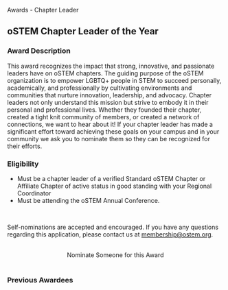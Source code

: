 
<SiteLayout title="Awards - Chapter Leader">
  <div className="border-b-4 border-apricot border-solid pb-4 mb-4 text-center">
    <p className="text-5xl font-display font-black">
      Awards - Chapter Leader
    </p>
  </div>

  <div>

## oSTEM Chapter Leader of the Year

### Award Description

This award recognizes the impact that strong, innovative, and passionate leaders
have on oSTEM chapters. The guiding purpose of the oSTEM organization is to
empower LGBTQ+ people in STEM to succeed personally, academically, and
professionally by cultivating environments and communities that nurture
innovation, leadership, and advocacy. Chapter leaders not only understand this
mission but strive to embody it in their personal and professional lives.
Whether they founded their chapter, created a tight knit community of members,
or created a network of connections, we want to hear about it! If your chapter
leader has made a significant effort toward achieving these goals on your campus
and in your community we ask you to nominate them so they can be recognized for
their efforts.

### Eligibility

- Must be a chapter leader of a verified Standard oSTEM Chapter or Affiliate
  Chapter of active status in good standing with your Regional Coordinator
- Must be attending the oSTEM Annual Conference.

<br />

Self-nominations are accepted and encouraged. If you have any questions
regarding this application, please contact us at membership@ostem.org.

<br />
<div align="center">
  <AwardCardButton url="https://form.jotform.com/231425712400341">
    Nominate Someone for this Award
  </AwardCardButton>
</div>

</div>

<br />

<div>

### Previous Awardees

<div className="grid gap-8 md:grid-cols-2 my-1">
  <AwardeeCard
    awardeeName="Lex Yu - USC quest"
    awardYear={2022}
    profileImg="/images/awards/chapter-leader-award/lex-yu-2022.jpg"
    altDesc="Profile picture of Lex Yu"
    width={300}
    height={200}
  />
  <AwardeeCard
    awardeeName="Kai Janicki - University of Central Florida"
    awardYear={2021}
    profileImg="/images/pattern/rainbox-box-pattern-desaturated.png"
    altDesc="Profile picture of Kai Janicki"
    width={150}
    height={225}
  />
  <AwardeeCard
    awardeeName="Nova Moore - Central Michigan University"
    awardYear={2020}
    profileImg="/images/pattern/rainbox-box-pattern-desaturated.png"
    altDesc="Profile picture of Nova Moore"
    width={150}
    height={225}
  />
  <AwardeeCard
    awardeeName="Billie Harrer - Region C Coordinator"
    awardYear={2019}
    profileImg="/images/awards/chapter-leader-award/william-harrer-2019.jpeg"
    altDesc="Profile picture of Billie Harrer"
    width={150}
    height={225}
  />
</div>

</div>
</SiteLayout>
